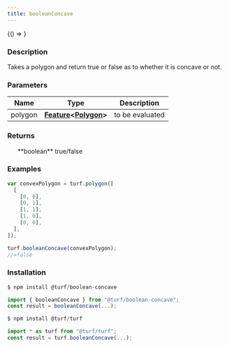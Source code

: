 ```yaml
---
title: booleanConcave
---
```



<!-- Expose turf as global var for experimenting in the browser console -->

<BrowserOnly>{() => <WindowTurfGlobal turf={turf} />}</BrowserOnly>

### Description

Takes a polygon and return true or false as to whether it is concave or not.

### Parameters

| Name    | Type                                                                                                                          | Description     |
| ------- | ----------------------------------------------------------------------------------------------------------------------------- | --------------- |
| polygon | **[Feature](https://tools.ietf.org/html/rfc7946#section-3.2)\<[Polygon](https://tools.ietf.org/html/rfc7946#section-3.1.6)>** | to be evaluated |

### Returns

<ul>
  **boolean** true/false

</ul>

### Examples

```javascript
var convexPolygon = turf.polygon([
  [
    [0, 0],
    [0, 1],
    [1, 1],
    [1, 0],
    [0, 0],
  ],
]);

turf.booleanConcave(convexPolygon);
//=false
```

### Installation

```javascript
$ npm install @turf/boolean-concave

import { booleanConcave } from "@turf/boolean-concave";
const result = booleanConcave(...);
```

```javascript
$ npm install @turf/turf

import * as turf from "@turf/turf";
const result = turf.booleanConcave(...);
```
